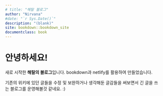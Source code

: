 ```yaml
--- 
# title: "해탈 블로그"
author: "Nirvana"
#date: "`r Sys.Date()`"
description: "(blank)"
site: bookdown::bookdown_site
documentclass: book
---
```


# 안녕하세요! {-}

새로 시작한 **해탈의 블로그**입니다. bookdown과 netlify를 활용하여 만들었습니다.

기존의 위키에 있던 글들을 수정 및 보완하거나 생각해둔 글감들을 써보면서 긴 글을 쓰는 블로그를 운영해볼것 같네요. :)
